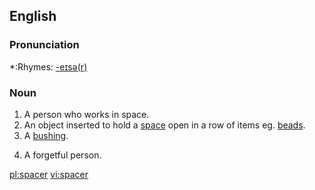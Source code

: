 ==English==

===Pronunciation===
*:Rhymes: [[Rhymes:English:-eɪsə(r)|-eɪsə(r)]]

===Noun===
{{en-noun}}

# A person who works in space.
# An object inserted to hold a [[space]] open in a row of items eg. [[beads]].
# A [[bushing]].
# {{slang}} A forgetful person.

[[pl:spacer]]
[[vi:spacer]]